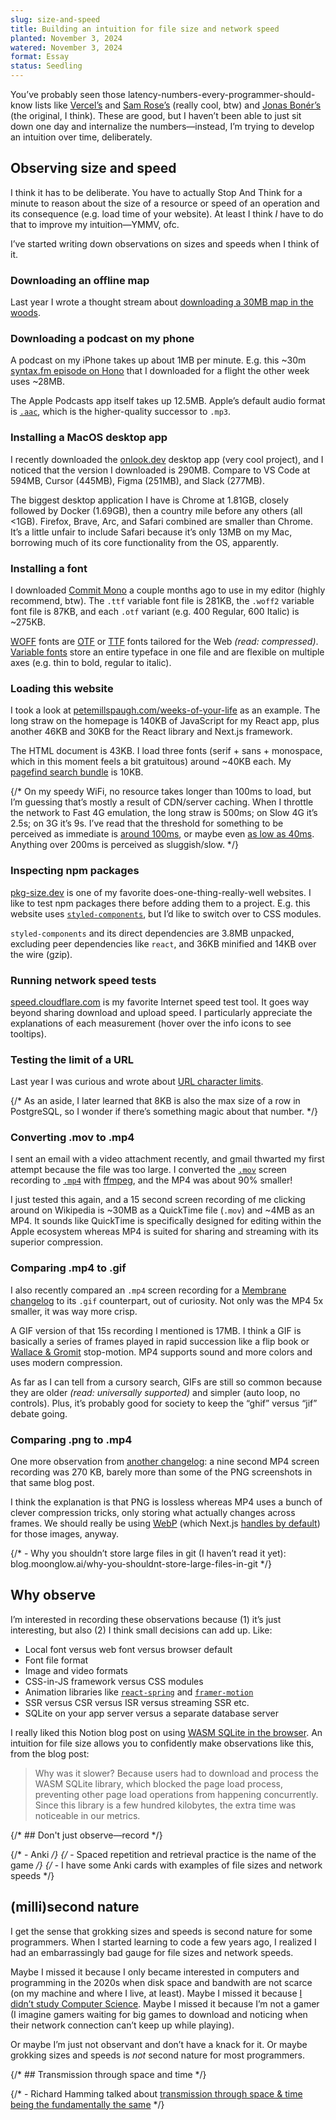 ```yaml
---
slug: size-and-speed
title: Building an intuition for file size and network speed
planted: November 3, 2024
watered: November 3, 2024
format: Essay
status: Seedling
---
```


You’ve probably seen those latency-numbers-every-programmer-should-know lists like [Vercel’s](https://vercel.com/blog/latency-numbers-every-web-developer-should-know) and [Sam Rose’s](https://samwho.dev/numbers/) (really cool, btw) and [Jonas Bonér’s](https://gist.github.com/jboner/2841832) (the original, I think). These are good, but I haven’t been able to just sit down one day and internalize the numbers—instead, I’m trying to develop an intuition over time, deliberately.

## Observing size and speed

I think it has to be deliberate. You have to actually Stop And Think for a minute to reason about the size of a resource or speed of an operation and its consequence (e.g. load time of your website). At least I think _I_ have to do that to improve my intuition—YMMV, ofc.

I’ve started writing down observations on sizes and speeds when I think of it.

### Downloading an offline map

Last year I wrote a thought stream about [downloading a 30MB map in the woods](/map-in-the-woods).

### Downloading a podcast on my phone

A podcast on my iPhone takes up about 1MB per minute. E.g. this ~30m [syntax.fm episode on Hono](https://syntax.fm/837) that I downloaded for a flight the other week uses ~28MB.

The Apple Podcasts app itself takes up 12.5MB. Apple’s default audio format is [`.aac`](https://en.wikipedia.org/wiki/Advanced_Audio_Coding), which is the higher-quality successor to `.mp3`.

### Installing a MacOS desktop app

I recently downloaded the [onlook.dev](https://onlook.dev/) desktop app (very cool project), and I noticed that the version I downloaded is 290MB. Compare to VS Code at 594MB, Cursor (445MB), Figma (251MB), and Slack (277MB).

The biggest desktop application I have is Chrome at 1.81GB, closely followed by Docker (1.69GB), then a country mile before any others (all \<1GB). Firefox, Brave, Arc, and Safari combined are smaller than Chrome. It’s a little unfair to include Safari because it’s only 13MB on my Mac, borrowing much of its core functionality from the OS, apparently.

### Installing a font

I downloaded [Commit Mono](https://commitmono.com/) a couple months ago to use in my editor (highly recommend, btw). The `.ttf` variable font file is 281KB, the `.woff2` variable font file is 87KB, and each `.otf` variant (e.g. 400 Regular, 600 Italic) is ~275KB.

[WOFF](https://en.wikipedia.org/wiki/Web_Open_Font_Format) fonts are [OTF](https://en.wikipedia.org/wiki/OpenType) or [TTF](https://en.wikipedia.org/wiki/TrueType) fonts tailored for the Web _(read: compressed)_. [Variable fonts](https://en.wikipedia.org/wiki/Variable_font) store an entire typeface in one file and are flexible on multiple axes (e.g. thin to bold, regular to italic).

### Loading this website

I took a look at [petemillspaugh.com/weeks-of-your-life](/weeks-of-your-life) as an example. The long straw on the homepage is 140KB of JavaScript for my React app, plus another 46KB and 30KB for the React library and Next.js framework.

The HTML document is 43KB. I load three fonts (serif + sans + monospace, which in this moment feels a bit gratuitous) around ~40KB each. My [pagefind search bundle](https://www.petemillspaugh.com/nextjs-search-with-pagefind) is 10KB.

{/* On my speedy WiFi, no resource takes longer than 100ms to load, but I’m guessing that’s mostly a result of CDN/server caching. When I throttle the network to Fast 4G emulation, the long straw is 500ms; on Slow 4G it’s 2.5s; on 3G it’s 9s. I’ve read that the threshold for something to be perceived as immediate is [around 100ms](https://x.com/JoshWComeau/status/1837242254315950204), or maybe even [as low as 40ms](https://www.researchgate.net/publication/225761257_Cognitive_processing_and_time_perception). Anything over 200ms is perceived as sluggish/slow. */}

### Inspecting npm packages

[pkg-size.dev](https://pkg-size.dev) is one of my favorite does-one-thing-really-well websites. I like to test npm packages there before adding them to a project. E.g. this website uses [`styled-components`](https://pkg-size.dev/styled-components), but I’d like to switch over to CSS modules.

`styled-components` and its direct dependencies are 3.8MB unpacked, excluding peer dependencies like `react`, and 36KB minified and 14KB over the wire (gzip).

### Running network speed tests

[speed.cloudflare.com](https://speed.cloudflare.com/) is my favorite Internet speed test tool. It goes way beyond sharing download and upload speed. I particularly appreciate the explanations of each measurement (hover over the info icons to see tooltips).

### Testing the limit of a URL

Last year I was curious and wrote about [URL character limits](/url-character-limit).

{/* As an aside, I later learned that 8KB is also the max size of a row in PostgreSQL, so I wonder if there’s something magic about that number. */}

### Converting .mov to .mp4

I sent an email with a video attachment recently, and gmail thwarted my first attempt because the file was too large. I converted the [`.mov`](https://en.wikipedia.org/wiki/QuickTime_File_Format) screen recording to [`.mp4`](https://en.wikipedia.org/wiki/MP4_file_format) with [ffmpeg](https://ffmpeg.org/), and the MP4 was about 90% smaller!

I just tested this again, and a 15 second screen recording of me clicking around on Wikipedia is ~30MB as a QuickTime file (`.mov`) and ~4MB as an MP4. It sounds like QuickTime is specifically designed for editing within the Apple ecosystem whereas MP4 is suited for sharing and streaming with its superior compression.

### Comparing .mp4 to .gif

I also recently compared an `.mp4` screen recording for a [Membrane changelog](https://www.membrane.io/blog/changelog-0.4) to its `.gif` counterpart, out of curiosity. Not only was the MP4 5x smaller, it was way more crisp.

A GIF version of that 15s recording I mentioned is 17MB. I think a GIF is basically a series of frames played in rapid succession like a flip book or [Wallace & Gromit](https://en.wikipedia.org/wiki/Wallace_%26_Gromit) stop-motion. MP4 supports sound and more colors and uses modern compression.

As far as I can tell from a cursory search, GIFs are still so common because they are older _(read: universally supported)_ and simpler (auto loop, no controls). Plus, it’s probably good for society to keep the “ghif” versus “jif” debate going.

### Comparing .png to .mp4

One more observation from [another changelog](https://www.membrane.io/blog/changelog-0.9): a nine second MP4 screen recording was 270 KB, barely more than some of the PNG screenshots in that same blog post.

I think the explanation is that PNG is lossless whereas MP4 uses a bunch of clever compression tricks, only storing what actually changes across frames. We should really be using [WebP](https://en.wikipedia.org/wiki/WebP) (which Next.js [handles by default](/nextjs-automatic-webp)) for those images, anyway.

{/* - Why you shouldn’t store large files in git (I haven’t read it yet): blog.moonglow.ai/why-you-shouldnt-store-large-files-in-git */}

## Why observe

I’m interested in recording these observations because (1) it’s just interesting, but also (2) I think small decisions can add up. Like:

- Local font versus web font versus browser default
- Font file format
- Image and video formats
- CSS-in-JS framework versus CSS modules
- Animation libraries like [`react-spring`](https://pkg-size.dev/react-spring?no-peers) and [`framer-motion`](https://pkg-size.dev/framer-motion?no-peers)
- SSR versus CSR versus ISR versus streaming SSR etc.
- SQLite on your app server versus a separate database server

I really liked this Notion blog post on using [WASM SQLite in the browser](https://www.notion.so/blog/how-we-sped-up-notion-in-the-browser-with-wasm-sqlite). An intuition for file size allows you to confidently make observations like this, from the blog post:

> Why was it slower? Because users had to download and process the WASM SQLite library, which blocked the page load process, preventing other page load operations from happening concurrently. Since this library is a few hundred kilobytes, the extra time was noticeable in our metrics.

{/* ## Don't just observe—record */}

{/* - Anki */}
{/* - Spaced repetition and retrieval practice is the name of the game */}
{/* - I have some Anki cards with examples of file sizes and network speeds */}

## (milli)second nature

I get the sense that grokking sizes and speeds is second nature for some programmers. When I started learning to code a few years ago, I realized I had an embarrassingly bad gauge for file sizes and network speeds.

Maybe I missed it because I only became interested in computers and programming in the 2020s when disk space and bandwith are not scarce (on my machine and where I live, at least). Maybe I missed it because [I didn’t study Computer Science](/should-i-learn-computer-science). Maybe I missed it because I’m not a gamer (I imagine gamers waiting for big games to download and noticing when their network connection can’t keep up while playing).

Or maybe I’m just not observant and don’t have a knack for it. Or maybe grokking sizes and speeds is _not_ second nature for most programmers.

{/* ## Transmission through space and time */}

{/* - Richard Hamming talked about [transmission through space & time being the fundamentally the same](/the-art-of-doing-science-and-engineering#on-transmission-through-time-versus-transmission-through-space-17-126) */}
